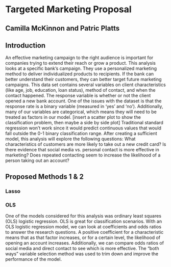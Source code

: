# Targeted Marketing Proposal
## Camilla McKinnon and Patric Platts

## Introduction

An effective marketing campaign to the right audience is important for companies trying to extend their reach or grow a product. This analysis looks at a specific bank’s campaign. They use a personalized marketing method to deliver individualized products to recipients. If the bank can better understand their customers, they can better target future marketing campaigns. This data set contains several variables on client characteristics (like age, job, education, loan status), method of contact, and when the contact happened. The response variable is whether or not the client opened a new bank account. One of the issues with the dataset is that the response rate is a binary variable (measured in ‘yes’ and ‘no’). Additionally, many of our variables are categorical, which means they will need to be treated as factors in our model. 
[insert a scatter plot to show the classification problem, then maybe a side by side plot]
Traditional standard regression won’t work since it would predict continuous values that would fall outside the 0-1 binary classification range. After creating a sufficient model, this analysis will explore the following questions:
What characteristics of customers are more likely to take out a new credit card?
Is there evidence that social media vs. personal contact is more effective in marketing?
Does repeated contacting seem to increase the likelihood of a person taking out an account?


## Proposed Methods 1 & 2

### Lasso

### OLS
One of the models considered for this analysis was ordinary least squares (OLS) logistic regression. OLS is great for classification scenarios. With an OLS logistic regression model, we can look at coefficients and odds ratios to answer the research questions. A positive coefficient for a characteristic means that as that factor increases, or for a certain level, the likelihood of opening an account increases. Additionally, we can compare odds ratios of social media and direct contact to see which is more effective. The "both ways" variable selection method was used to trim down and improve the performance of the model. 
